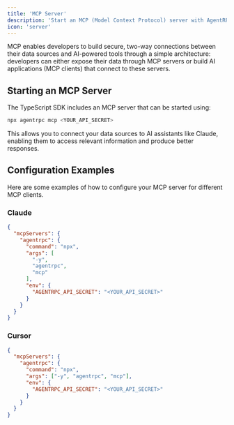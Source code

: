 ```yaml
---
title: 'MCP Server'
description: 'Start an MCP (Model Context Protocol) server with AgentRPC'
icon: 'server'
---
```


MCP enables developers to build secure, two-way connections between their data sources and AI-powered tools through a simple architecture: developers can either expose their data through MCP servers or build AI applications (MCP clients) that connect to these servers.

## Starting an MCP Server

The TypeScript SDK includes an MCP server that can be started using:

```bash
npx agentrpc mcp <YOUR_API_SECRET>
```

This allows you to connect your data sources to AI assistants like Claude, enabling them to access relevant information and produce better responses.

## Configuration Examples

Here are some examples of how to configure your MCP server for different MCP clients.

### Claude

```json
{
  "mcpServers": {
    "agentrpc": {
      "command": "npx",
      "args": [
        "-y",
        "agentrpc",
        "mcp"
      ],
      "env": {
        "AGENTRPC_API_SECRET": "<YOUR_API_SECRET>"
      }
    }
  }
}
```

### Cursor

```json
{
  "mcpServers": {
    "agentrpc": {
      "command": "npx",
      "args": ["-y", "agentrpc", "mcp"],
      "env": {
        "AGENTRPC_API_SECRET": "<YOUR_API_SECRET>"
      }
    }
  }
}
```
